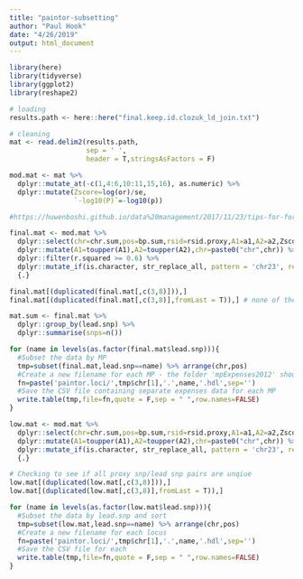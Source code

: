```yaml
---
title: "paintor-subsetting"
author: "Paul Hook"
date: "4/26/2019"
output: html_document
---
```


```r
library(here)
library(tidyverse)
library(ggplot2)
library(reshape2)
```

```r
# loading
results.path <- here::here("final.keep.id.clozuk_ld_join.txt")

# cleaning
mat <- read.delim2(results.path,
                   sep = ' ',
                   header = T,stringsAsFactors = F)
```

```r
mod.mat <- mat %>%
  dplyr::mutate_at(-c(1,4:6,10:11,15,16), as.numeric) %>% 
  dplyr::mutate(Zscore=log(or)/se,
                `-log10(P)`=-log10(p))

#https://huwenboshi.github.io/data%20management/2017/11/23/tips-for-formatting-gwas-summary-stats.html
```

```r
final.mat <- mod.mat %>%
  dplyr::select(chr=chr.sum,pos=bp.sum,rsid=rsid.proxy,A1=a1,A2=a2,Zscore,id=id.sum,lead.snp,r.squared,logP) %>%
  dplyr::mutate(A1=toupper(A1),A2=toupper(A2),chr=paste0("chr",chr)) %>%
  dplyr::filter(r.squared >= 0.6) %>%
  dplyr::mutate_if(is.character, str_replace_all, pattern = 'chr23', replacement = 'chrX') %>%
  {.}

final.mat[(duplicated(final.mat[,c(3,8)])),]
final.mat[(duplicated(final.mat[,c(3,8)],fromLast = T)),] # none of the proxy SNPs are duplicated

mat.sum <- final.mat %>%
  dplyr::group_by(lead.snp) %>%
  dplyr::summarise(snps=n())

for (name in levels(as.factor(final.mat$lead.snp))){
  #Subset the data by MP
  tmp=subset(final.mat,lead.snp==name) %>% arrange(chr,pos)
  #Create a new filename for each MP - the folder 'mpExpenses2012' should already exist
  fn=paste('paintor.loci/',tmp$chr[1],'.',name,'.hdl',sep='')
  #Save the CSV file containing separate expenses data for each MP
  write.table(tmp,file=fn,quote = F,sep = " ",row.names=FALSE)
}
```

```r
low.mat <- mod.mat %>%
  dplyr::select(chr=chr.sum,pos=bp.sum,rsid=rsid.proxy,A1=a1,A2=a2,Zscore,id,lead.snp,r.squared,`-log10(P)`) %>%
  dplyr::mutate(A1=toupper(A1),A2=toupper(A2),chr=paste0("chr",chr)) %>%
  dplyr::mutate_if(is.character, str_replace_all, pattern = 'chr23', replacement = 'chrX') %>%
  {.}

# Checking to see if all proxy snp/lead snp pairs are unqiue
low.mat[(duplicated(low.mat[,c(3,8)])),]
low.mat[(duplicated(low.mat[,c(3,8)],fromLast = T)),]

for (name in levels(as.factor(low.mat$lead.snp))){
  #Subset the data by lead.snp and sort
  tmp=subset(low.mat,lead.snp==name) %>% arrange(chr,pos)
  #Create a new filename for each locus
  fn=paste('paintor.loci/',tmp$chr[1],'.',name,'.hdl',sep='')
  #Save the CSV file for each
  write.table(tmp,file=fn,quote = F,sep = " ",row.names=FALSE)
}
```
